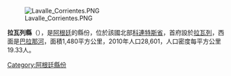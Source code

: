 [[Image:Lavalle_Corrientes.PNG|right]]

{{coord|29|01|S|59|10|W|display=title}}

'''拉瓦列縣'''（{{lang-es|Departamento Lavalle}}），是[[阿根廷|阿根廷]]的縣份，位於該國北部[[科連特斯省|科連特斯省]]，首府設於[[拉瓦列_(科連特斯省)|拉瓦列]]，西面是[[巴拉那河|巴拉那河]]，面積1,480平方公里，2010年人口28,601，人口密度每平方公里19.33人。

{{Argentina-geo-stub}}
[[Category:阿根廷縣份|Category:阿根廷縣份]]